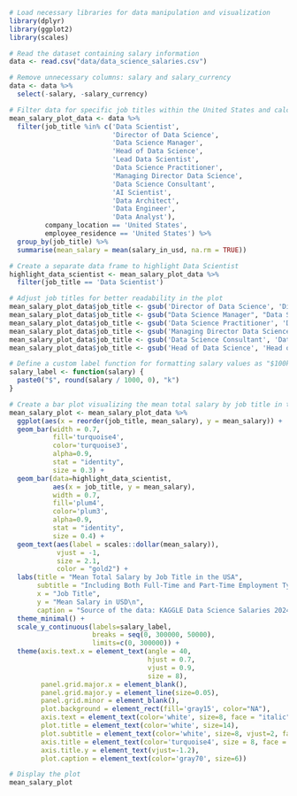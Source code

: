 ```r
# Load necessary libraries for data manipulation and visualization
library(dplyr)
library(ggplot2)
library(scales)
```

```r
# Read the dataset containing salary information
data <- read.csv("data/data_science_salaries.csv")
```

```r
# Remove unnecessary columns: salary and salary_currency
data <- data %>%
  select(-salary, -salary_currency)
```

```r
# Filter data for specific job titles within the United States and calculate the mean salary
mean_salary_plot_data <- data %>%
  filter(job_title %in% c('Data Scientist',
                          'Director of Data Science',
                          'Data Science Manager',
                          'Head of Data Science',
                          'Lead Data Scientist',
                          'Data Science Practitioner',
                          'Managing Director Data Science',
                          'Data Science Consultant',
                          'AI Scientist',
                          'Data Architect',
                          'Data Engineer',
                          'Data Analyst'),
         company_location == 'United States',
         employee_residence == 'United States') %>%
  group_by(job_title) %>%
  summarise(mean_salary = mean(salary_in_usd, na.rm = TRUE))

# Create a separate data frame to highlight Data Scientist
highlight_data_scientist <- mean_salary_plot_data %>%
  filter(job_title == 'Data Scientist')
```

```r
# Adjust job titles for better readability in the plot
mean_salary_plot_data$job_title <- gsub('Director of Data Science', 'Director of\nData Science', mean_salary_plot_data$job_title)
mean_salary_plot_data$job_title <- gsub("Data Science Manager", "Data Science\nManager", mean_salary_plot_data$job_title)
mean_salary_plot_data$job_title <- gsub('Data Science Practitioner', 'Data Science\nPractitioner', mean_salary_plot_data$job_title)
mean_salary_plot_data$job_title <- gsub('Managing Director Data Science', 'Managing Director\nof Data Science', mean_salary_plot_data$job_title)
mean_salary_plot_data$job_title <- gsub('Data Science Consultant', 'Data Science\nConsultant', mean_salary_plot_data$job_title)
mean_salary_plot_data$job_title <- gsub('Head of Data Science', 'Head of\nData Science', mean_salary_plot_data$job_title)
```

```r
# Define a custom label function for formatting salary values as "$100k"
salary_label <- function(salary) {
  paste0("$", round(salary / 1000, 0), "k")
}
```

```r
# Create a bar plot visualizing the mean total salary by job title in the USA, for both full-time and part-time employment types
mean_salary_plot <- mean_salary_plot_data %>%
  ggplot(aes(x = reorder(job_title, mean_salary), y = mean_salary)) +
  geom_bar(width = 0.7, 
           fill='turquoise4', 
           color='turquoise3', 
           alpha=0.9, 
           stat = "identity", 
           size = 0.3) + 
  geom_bar(data=highlight_data_scientist, 
           aes(x = job_title, y = mean_salary), 
           width = 0.7, 
           fill='plum4', 
           color='plum3', 
           alpha=0.9, 
           stat = "identity", 
           size = 0.4) +
  geom_text(aes(label = scales::dollar(mean_salary)), 
            vjust = -1, 
            size = 2.1, 
            color = "gold2") + 
  labs(title = "Mean Total Salary by Job Title in the USA",
       subtitle = "Including Both Full-Time and Part-Time Employment Types",
       x = "Job Title",
       y = "Mean Salary in USD\n",
       caption = "Source of the data: KAGGLE Data Science Salaries 2024") +
  theme_minimal() +
  scale_y_continuous(labels=salary_label, 
                     breaks = seq(0, 300000, 50000), 
                     limits=c(0, 300000)) +
  theme(axis.text.x = element_text(angle = 40, 
                                   hjust = 0.7, 
                                   vjust = 0.9, 
                                   size = 8), 
        panel.grid.major.x = element_blank(),
        panel.grid.major.y = element_line(size=0.05),
        panel.grid.minor = element_blank(),
        plot.background = element_rect(fill='gray15', color="NA"),
        axis.text = element_text(color='white', size=8, face = "italic"),
        plot.title = element_text(color='white', size=14),
        plot.subtitle = element_text(color='white', size=8, vjust=2, face = "italic"),
        axis.title = element_text(color='turquoise4', size = 8, face = "italic"),
        axis.title.y = element_text(vjust=-1.2),
        plot.caption = element_text(color='gray70', size=6))
```

```r
# Display the plot
mean_salary_plot
```